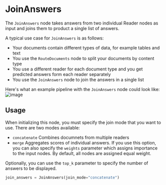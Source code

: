 # JoinAnswers

The `JoinAnswers` node takes answers from two individual Reader nodes as input and joins them to product a single list of answers. 

A typical use case for `JoinAnswers` is as follows:
- Your documents contain different types of data, for example tables and text
- You use the `RouteDocuments` node to split your documents by content type
- You use a different reader for each document type and you get predicted answers form each reader separately
- You use the `JoinAnswers` node to join the answers in a single list 

Here's what an example pipeline with the `JoinAnswers` node could look like:
![image](/img/JoinAnswers_pipeline.jpg)

## Usage

When initializing this node, you must specify the join mode that you want to use. There are two modes available:
- `concatenate` Combines documnets from multiple readers
- `merge` Aggregates scores of individual answers. If you use this option, you can also specify the `weights` parameter which assigns importance to the input nodes. By default, all nodes are assigned equal weight.

Optionally, you can use the `top_k` parameter to specify the number of answers to be displayed.

```python
join_answers = JoinAnswers(join_mode="concatenate")
```